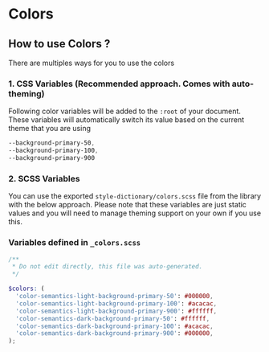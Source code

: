 

<Meta of={ColorsStories} />

# Colors

## How to use Colors ?

There are multiples ways for you to use the colors

### 1. CSS Variables (Recommended approach. Comes with auto-theming)

Following color variables will be added to the `:root` of your document. These variables will automatically switch its value
based on the current theme that you are using

```scss
--background-primary-50,
--background-primary-100,
--background-primary-900
```

### 2. SCSS Variables

You can use the exported `style-dictionary/colors.scss` file from the library with the below approach. Please note that these variables are just
static values and you will need to manage theming support on your own if you use this.

### Variables defined in `_colors.scss`

```scss
/**
 * Do not edit directly, this file was auto-generated.
 */

$colors: (
  'color-semantics-light-background-primary-50': #000000,
  'color-semantics-light-background-primary-100': #acacac,
  'color-semantics-light-background-primary-900': #ffffff,
  'color-semantics-dark-background-primary-50': #ffffff,
  'color-semantics-dark-background-primary-100': #acacac,
  'color-semantics-dark-background-primary-900': #000000,
);
```
